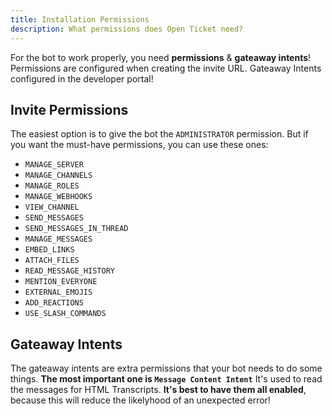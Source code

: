 ```yaml
---
title: Installation Permissions
description: What permissions does Open Ticket need?
---
```


For the bot to work properly, you need **permissions** & **gateaway intents**! Permissions are configured when creating the invite URL. Gateaway Intents configured in the developer portal!

## Invite Permissions
The easiest option is to give the bot the `ADMINISTRATOR` permission. But if you want the must-have permissions, you can use these ones:
- `MANAGE_SERVER`
- `MANAGE_CHANNELS`
- `MANAGE_ROLES`
- `MANAGE_WEBHOOKS`
- `VIEW_CHANNEL`
- `SEND_MESSAGES`
- `SEND_MESSAGES_IN_THREAD`
- `MANAGE_MESSAGES`
- `EMBED_LINKS`
- `ATTACH_FILES`
- `READ_MESSAGE_HISTORY`
- `MENTION_EVERYONE`
- `EXTERNAL_EMOJIS`
- `ADD_REACTIONS`
- `USE_SLASH_COMMANDS`

<GoodImage src="/img/docs-v3/installation/devportal_permissions.png" size="90%"></GoodImage>

## Gateaway Intents
The gateaway intents are extra permissions that your bot needs to do some things. **The most important one is `Message Content Intent`**
It's used to read the messages for HTML Transcripts. **It's best to have them all enabled**, because this will reduce the likelyhood of an unexpected error!

<GoodImage src="/img/docs-v3/installation/devportal_intents.png" size="90%"></GoodImage>